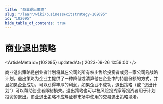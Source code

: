 ```yaml
---
title: "商业退出策略"
slug: "/learn/wiki/businessexitstrategy-102095"
id: "102095"
hide_table_of_contents: true
---
```



# 商业退出策略

<ArticleMeta id={102095} updatedAt={'2023-09-26 13:59:00'} />
<div className='border-solid border-b border-t-0 my-4 border-[var(--ifm-color-gray-300)]' />

商业退出策略是创业者计划将其在公司的所有权出售给投资者或另一家公司的战略计划。退出策略为企业主提供了一种降低或清算他在企业中的持股份额的方式，并且如果企业成功，可以获得丰厚的利润。如果企业不成功，退出策略（或 “退出计划”）可以帮助创业者限制损失。退出策略也可以被风险投资家等投资者用于计划投资的退出。商业退出策略不应与证券市场中使用的交易退出策略混淆。
